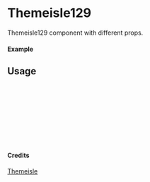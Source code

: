 
<Meta of={Themeisle129} title="Themeisle/Themeisle129" />

# Themeisle129

Themeisle129 component with different props.

#### Example

<Canvas of={Themeisle129.Primary} />

## Usage

```ts
import { Themeisle129 } from "yadl-ui";

const Example = () => {
  return (
      <Themeisle129 />
  );
};

export default Example;
```

#### Credits
[Themeisle](https://themeisle.com/illustrations)
